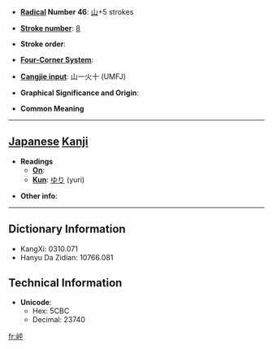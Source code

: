 * '''[[Wiktionary:Chinese radical index| Radical]] Number 46''': [[Wiktionary:Chinese radical index 山|山]]+5 strokes

* '''[[Wiktionary:Chinese total strokes index|Stroke number]]''': [[Wiktionary:Chinese total strokes index 8|8]]

* '''Stroke order''': 

* '''[[Wiktionary:Chinese four corner index|Four-Corner System]]''': 

* '''[[Wiktionary:Chinese Cangjie index|Cangjie input]]''': 山一火十 (UMFJ)

* '''Graphical Significance and Origin''': 

* '''Common Meaning'''

----

== [[Japanese]] [[Kanji]] ==

* '''Readings'''
** '''[[On]]''': 
** '''[[Kun]]''': [[ゆり]] (yuri)

* '''Other info''':  

----

== Dictionary Information ==

* KangXi: 0310.071
* Hanyu Da Zidian: 10766.081

== Technical Information ==

* '''Unicode''':
** Hex: 5CBC
** Decimal: 23740

[[fr:岼]]